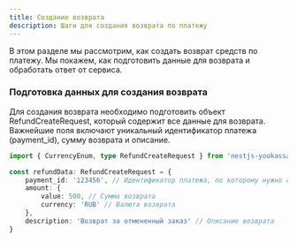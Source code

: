 ```yaml
---
title: Создание возврата
description: Шаги для создания возврата по платежу
---
```


В этом разделе мы рассмотрим, как создать возврат средств по платежу. Мы покажем, как подготовить данные для возврата и обработать ответ от сервиса.

<Steps>

### Подготовка данных для создания возврата

Для создания возврата необходимо подготовить объект RefundCreateRequest, который содержит все данные для возврата. Важнейшие поля включают уникальный идентификатор платежа (payment_id), сумму возврата и описание.

```typescript
import { CurrencyEnum, type RefundCreateRequest } from 'nestjs-yookassa'

const refundData: RefundCreateRequest = {
	payment_id: '123456', // Идентификатор платежа, по которому нужно создать возврат
	amount: {
		value: 500, // Сумма возврата
		currency: 'RUB' // Валюта возврата
	},
	description: 'Возврат за отмененный заказ' // Описание возврата
}
```

</Steps>
